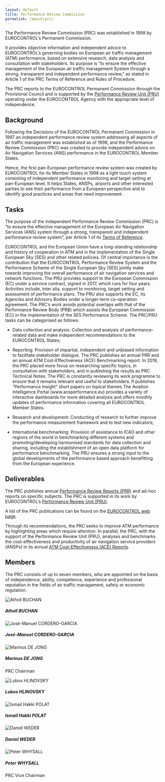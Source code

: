 ```yaml
---
layout: default
title: Performance Review Commission
permalink: /about/prc/
---
```

The Performance Review Commission (PRC) was established in 1998 by EUROCONTROL’s Permanent Commission.

It provides objective information and independent advice to EUROCONTROL’s governing bodies on European air traffic management (ATM) performance, based on extensive research, data analysis and consultation with stakeholders. Its purpose is "to ensure the effective management of the European air traffic management System through a strong, transparent and independent performance review," as stated in Article 1 of the PRC Terms of Reference and Rules of Procedure.

The PRC reports to the EUROCONTROL Permanent Commission through the Provisional Council and is supported by the [Performance Review Unit (PRU)](/about/us/) operating under the EUROCONTROL Agency with the appropriate level of independence.

## Background
Following the Decisions of the EUROCONTROL Permanent Commission in 1997 an independent performance review system addressing all aspects of air traffic management was established as of 1998, and the Performance Review Commission (PRC) was created to provide independent advice on Air Navigation Services (ANS) performance in the EUROCONTROL Member States. 

Hence, the first pan-European performance review system was created by EUROCONTROL for its Member States in 1998 as a light touch system consisting of independent performance monitoring and target setting at pan-European level. It helps States, ANSPs, airports and other interested parties to see their performance from a European perspective and to identify good practices and areas that need improvement.  

## Tasks

The purpose of the independent Performance Review Commission (PRC) is “to ensure the effective management of the European Air Navigation Services (ANS) system through a strong, transparent and independent performance review system”, per Article 1 of its [Terms of Reference][prcterms]. 

EUROCONTROL and the European Union have a long-standing relationship and history of cooperation in ATM and in the implementation of the Single European Sky (SES) and other related policies. Of central importance is the contribution that the EUROCONTROL Performance Review System and the Performance Scheme of the Single European Sky (SES) jointly make towards improving the overall performance of air navigation services and network functions. The PRU provides support to the European Commission (EC) under a service contract, signed in 2017, which runs for four years. Activities include, inter alia, support to monitoring, target setting and assessment of performance plans. The PRU also supports the EC, its Agencies and Advisory Bodies under a longer-term co-operation agreement. 
The PRC’s work avoids potential overlaps with that of the Performance Review Body (PRB) which assists the European Commission (EC) in the implementation of the SES Performance Scheme. The PRC/PRU tasks can be categorised as follows:

*	Data collection and analysis: Collection and analysis of performance-related data and make independent recommendations to the EUROCONTROL 
States;

*	Reporting: Provision of impartial, independent and unbiased information to facilitate stakeholder dialogue. The PRC publishes an annual PRR and an annual ATM Cost-Effectiveness (ACE) Benchmarking report. In 2019, the PRC placed more focus on researching specific topics, in consultation with stakeholders, and in publishing the results as PRC Technical Notes. The PRC is constantly reviewing its work programme to ensure that it remains relevant and useful to stakeholders. It publishes “Performance Insight” short papers on topical themes 
The Aviation Intelligence Portal (www.ansperformance.eu) provides a variety of interactive dashboards for more detailed analysis and offers monthly updates of performance information covering all EUROCONTROL Member States. 

*	Research and development: Conducting of research to further improve the performance measurement framework and to test new indicators;

*	International benchmarking: Provision of assistance to ICAO and other regions of the world in benchmarking different systems and promoting/developing harmonised standards for data collection and sharing, including the establishment of an open data platform for performance benchmarking. The PRU ensures a strong input to the global developments of the performance based approach benefitting from the European experience.

## Deliverables

The PRC publishes annual [Performance Review Reports (PRR)](/publications/prc/prr/) and ad-hoc reports on specific subjects. The PRC is supported in its work by EUROCONTROL’s [Performance Review Unit (PRU)](/about/us/).

A list of the PRC publications can be found on the [EUROCONTROL web page][prcdeliverables].

Through its recommendations, the PRC seeks to improve ATM performance by highlighting areas which require attention. In parallel, the PRC, with the support of the Performance Review Unit (PRU), analyses and benchmarks the cost-effectiveness and productivity of air navigation service providers (ANSPs) in its annual [ATM Cost-Effectiveness (ACE) Reports](/economics/ace/).

## Members
The PRC consists of up to seven members, who are appointed on the basis of independence, ability, competence, experience and professional reputation in the fields of air traffic management, safety or economic regulation.

<!-- cards with PRC Members -->
<div class="container">
<div class="row">
<div class="card-deck">
<div class="card">
  <img class="card-img-top" src="/images/prc/prc_AB1.jpg" alt="Atholl BUCHAN">
  <div class="card-body"><h5 class="card-title">Atholl BUCHAN</h5><p class="card-text"></p>
  </div></div>
<div class="card">
  <img class="card-img-top" src="/images/prc/prc_JMC1.jpg" alt="José-Manuel CORDERO-GARCIA">
  <div class="card-body"><h5 class="card-title">José-Manuel CORDERO-GARCIA</h5><p class="card-text"></p>
  </div></div>
<div class="card">
  <img class="card-img-top" src="/images/prc/prc_MDJ1.jpg" alt="Marinus DE JONG">
  <div class="card-body"><h5 class="card-title">Marinus DE JONG</h5><p class="card-text">PRC Chairman</p>
  </div></div>
<div class="card">
  <img class="card-img-top" src="/images/prc/prc_LH1.jpg" alt="Lubos HLINOVSKY">
  <div class="card-body"><h5 class="card-title">Lubos HLINOVSKY</h5><p class="card-text"></p>
  </div></div> 
<div class="card">
  <img class="card-img-top" src="/images/prc/prc_IP.jpg" alt="Ismail Hakki POLAT ">
  <div class="card-body"><h5 class="card-title">Ismail Hakki POLAT</h5><p class="card-text"></p>
  </div>
</div>
</div>
</div>
</div> 

<div class="container">
<div class="row">
<div class="card-deck">
<div class="card">
  <img class="card-img-top" src="/images/prc/prc_DW.jpg" alt="Daniel WEDER ">
  <div class="card-body"><h5 class="card-title">Daniel WEDER </h5><p class="card-text"></p>
  </div></div>
<div class="card">
  <img class="card-img-top" src="/images/prc/prc_PW.jpg" alt="Peter WHYSALL ">
  <div class="card-body"><h5 class="card-title">Peter WHYSALL </h5><p class="card-text">PRC Vice Chairman</p>
  </div></div> 
<div class="card">
  <img class="card-img-top" src="" alt="">
  <div class="card-body"><h5 class="card-title"></h5><p class="card-text"></p>
  </div></div>
<div class="card">
  <img class="card-img-top" src="" alt="">
  <div class="card-body"><h5 class="card-title"></h5><p class="card-text"></p>
  </div></div>
</div>
</div>
</div>

[prcdeliverables]: https://www.eurocontrol.int/air-navigation-services-performance-review#deliverables "PRC Deliverables"
[prcterms]: https://www.eurocontrol.int/publication/performance-review-commission-terms-reference-and-rules-procedure "PRC Terms of Reference and Rules of Procedure"